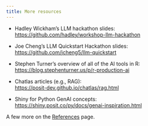 ```yaml
---
title: More resources
---
```


- Hadley Wickham's LLM hackathon slides: <br>
  <https://github.com/hadley/workshop-llm-hackathon>
- Joe Cheng's LLM Quickstart Hackathon slides: <br>
  <https://github.com/jcheng5/llm-quickstart>

- Stephen Turner's overview of all of the AI tools in R: <br>
  <https://blog.stephenturner.us/p/r-production-ai>

- Chatlas articles (e.g., RAG): <br>
  <https://posit-dev.github.io/chatlas/rag.html>
- Shiny for Python GenAI concepts: <br>
  <https://shiny.posit.co/py/docs/genai-inspiration.html>

A few more on the [References](references.qmd) page.
